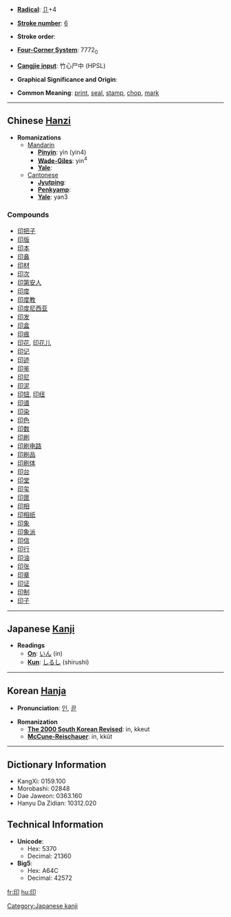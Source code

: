 * '''[[Wiktionary:Chinese radical index| Radical]]''': [[Wiktionary:Chinese radical index 卩|卩]]+4

* '''[[Wiktionary:Chinese total strokes index|Stroke number]]''': [[Wiktionary:Chinese total strokes index 6|6]]

* '''Stroke order''': 

* '''[[Wiktionary:Chinese four corner index|Four-Corner System]]''': 7772<sub>0</sub>

* '''[[Wiktionary:Chinese Cangjie index|Cangjie input]]''': 竹心尸中 (HPSL)

* '''Graphical Significance and Origin''': 

* '''Common Meaning''': [[print]], [[seal]], [[stamp]], [[chop]], [[mark]]

----

== Chinese [[Hanzi]] ==

* '''Romanizations'''
** [[Mandarin]]
*** '''[[Pinyin]]''': yìn (yin4)
*** '''[[Wade-Giles]]''': yin<sup>4</sup>
*** '''[[Yale]]''': 
**[[Cantonese]]
***'''[[Jyutping]]''':
***'''[[Penkyamp]]''': 
***'''[[Yale]]''': yan3

===Compounds===
*[[印把子]]
*[[印版]]
*[[印本]]
*[[印鼻]]
*[[印材]]
*[[印次]]
*[[印第安人]]
*[[印度]]
*[[印度教]]
*[[印度尼西亚]]
*[[印发]]
*[[印盒]]
*[[印痕]]
*[[印花]], [[印花儿]]
*[[印记]]
*[[印迹]]
*[[印鉴]]
*[[印尼]]
*[[印泥]]
*[[印钮]], [[印纽]]
*[[印谱]]
*[[印染]]
*[[印色]]
*[[印数]]
*[[印刷]]
*[[印刷电路]]
*[[印刷品]]
*[[印刷体]]
*[[印台]]
*[[印堂]]
*[[印玺]]
*[[印匣]]
*[[印相]]
*[[印相纸]]
*[[印象]]
*[[印象派]]
*[[印信]]
*[[印行]]
*[[印油]]
*[[印张]]
*[[印章]]
*[[印证]]
*[[印制]]
*[[印子]]


----

== Japanese [[Kanji]] ==

* '''Readings'''
** '''[[On]]''': [[いん]] (in)
** '''[[Kun]]''': [[しるし]] (shirushi)
 

----

== Korean [[Hanja]] ==

* '''Pronunciation''': [[인]], [[끋]]

* '''Romanization'''
** '''[[The 2000 South Korean Revised Romanization|The 2000 South Korean Revised]]''': in, kkeut
** '''[[McCune-Reischauer]]''': in, kkŭt

----

== Dictionary Information ==

* KangXi: 0159.100
* Morobashi: 02848
* Dae Jaweon: 0363.160
* Hanyu Da Zidian: 10312.020

== Technical Information ==

* '''Unicode''':
** Hex: 5370
** Decimal: 21360
* '''Big5''':
** Hex: A64C
** Decimal: 42572

[[Category:Japanese kanji]]

[[fr:印]]
[[hu:印]]